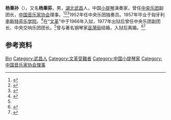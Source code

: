 '''杨秉孙'''（{{bd|1929年|2月25日|2017年|5月3日}}），又名'''杨秉荪'''，男，[[湖北|湖北]][[武昌|武昌]]人，中国[[小提琴|小提琴]]演奏家，曾任[[中央乐团|中央乐团]]副团长，[[中国音乐家协会|中国音乐家协会]]理事。<ref>{{Cite book|title=中国当代艺术界名人录|author=中国名人研究院编; 异天, 戈德主编|publisher=社会科学文献出版社|year=1993|isbn=|location=北京|pages=}}</ref><ref>{{Cite book|title=中国艺术家辞典 • 现代第四分册|author=北京语言学院《中国艺术家辞典》编委会编|publisher=湖南人民出版社|year=1984|isbn=|location=长沙|pages=}}</ref><ref>{{Cite book|title=二十世纪中国名人辞典|author=蔡开松, 于信凤主编; 曾卓明, 周溯源, 赵书刚副主编|publisher=辽宁人民出版社|year=1991|isbn=|location=沈阳|pages=}}</ref>1952年任中央乐团独奏员。1957年毕业于匈牙利[[李斯特音乐学院|李斯特音乐学院]]。<ref name=":1">{{Cite news|url=https://www.dwnews.com/%E4%B8%AD%E5%9B%BD/60131794/%E6%96%87%E9%9D%A9%E5%88%B6%E9%80%A0%E7%8E%B0%E4%BB%A3%E6%A2%81%E7%A5%9D%E6%9D%A8%E7%A7%89%E8%8D%AA%E4%B8%8E%E5%B7%AB%E6%BC%AA%E4%B8%BD%E7%9A%84%E6%82%B2%E5%89%A7|title=文革制造“现代梁祝”：杨秉荪与巫漪丽的悲剧|author=梦溪|work=多维新闻|date=2019-05-01|accessdate=2022-02-17|archive-date=2022-02-17|archive-url=https://web.archive.org/web/20220217100557/https://www.dwnews.com/%E4%B8%AD%E5%9B%BD/60131794/%E6%96%87%E9%9D%A9%E5%88%B6%E9%80%A0%E7%8E%B0%E4%BB%A3%E6%A2%81%E7%A5%9D%E6%9D%A8%E7%A7%89%E8%8D%AA%E4%B8%8E%E5%B7%AB%E6%BC%AA%E4%B8%BD%E7%9A%84%E6%82%B2%E5%89%A7|dead-url=no}}</ref>在“[[文革|文革]]”中于1966年入狱，1977年出狱后曾任中央乐团副团长、中央交响乐团团长。<ref name=":1" />曾与著名钢琴家[[巫漪丽|巫漪丽]]结婚，入狱后离婚。<ref>{{Cite web|title=监狱里的杨首席|url=http://mjlsh.usc.cuhk.edu.hk/Book.aspx?cid=4&tid=3462|access-date=2022-02-17|author=张郎郎|publisher=财新文化|archive-date=2022-02-17|archive-url=https://web.archive.org/web/20220217074502/http://mjlsh.usc.cuhk.edu.hk/Book.aspx?cid=4&tid=3462|dead-url=no}}</ref><ref name=":0">{{Cite journal|title=《梁祝》相伴相随:中国第一代钢琴家巫漪丽的传奇人生|author=李蕊娟|journal=劳动保障世界|issue=31|year=2020|page=28-29}}</ref>

== 参考资料 ==
{{reflist}}

{{中国人物小作品}}
{{Navboxes
| title  = 杨秉孙在[[中国音乐家协会|中国音乐家协会]]的职务
| list1  =
{{中国音乐家协会第三届理事会}}
{{中国音乐家协会第四届理事会}}
}}

{{Authority control}}
{{DEFAULTSORT:Yang杨}}
[[Category:杨姓|Bin]]
[[Category:武昌人|Category:武昌人]]
[[Category:文革受難者|Category:文革受難者]]
[[Category:中国小提琴家|Category:中国小提琴家]]
[[Category:中国音乐家协会理事|Category:中国音乐家协会理事]]